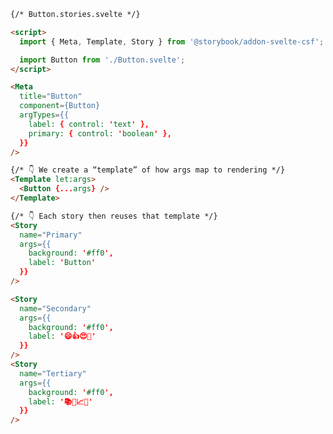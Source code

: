 ```html
{/* Button.stories.svelte */}

<script>
  import { Meta, Template, Story } from '@storybook/addon-svelte-csf';

  import Button from './Button.svelte';
</script>

<Meta
  title="Button"
  component={Button}
  argTypes={{
    label: { control: 'text' },
    primary: { control: 'boolean' },
  }}
/>

{/* 👇 We create a “template” of how args map to rendering */}
<Template let:args>
  <Button {...args} />
</Template>

{/* 👇 Each story then reuses that template */}
<Story
  name="Primary"
  args={{
    background: '#ff0',
    label: 'Button'
  }}
/>

<Story
  name="Secondary"
  args={{
    background: '#ff0',
    label: '😄👍😍💯'
  }}
/>
<Story
  name="Tertiary"
  args={{
    background: '#ff0',
    label: '📚📕📈🤓'
  }}
/>
```